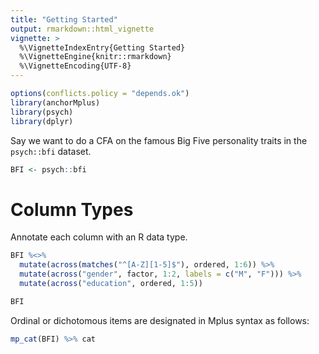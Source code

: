 ```yaml
---
title: "Getting Started"
output: rmarkdown::html_vignette
vignette: >
  %\VignetteIndexEntry{Getting Started}
  %\VignetteEngine{knitr::rmarkdown}
  %\VignetteEncoding{UTF-8}
---
```


```r
options(conflicts.policy = "depends.ok")
library(anchorMplus)
library(psych)
library(dplyr)
```

Say we want to do a CFA on the famous Big Five personality traits in
the `psych::bfi` dataset.

```r
BFI <- psych::bfi
```

# Column Types

Annotate each column with an R data type.

```r
BFI %<>% 
  mutate(across(matches("^[A-Z][1-5]$"), ordered, 1:6)) %>% 
  mutate(across("gender", factor, 1:2, labels = c("M", "F"))) %>% 
  mutate(across("education", ordered, 1:5))

BFI
```

Ordinal or dichotomous items are designated in Mplus syntax as follows:

```r
mp_cat(BFI) %>% cat
```

